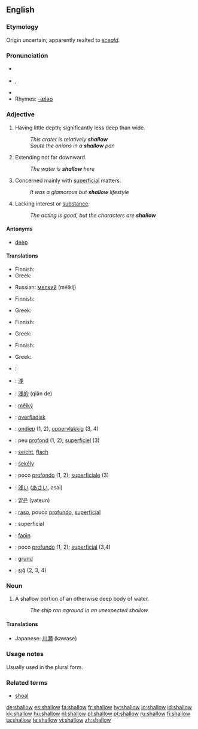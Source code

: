 ==English==

===Etymology===
Origin uncertain; apparently realted to {{OE.}} ''[[sceald]]''.

===Pronunciation===
* {{a|UK}} {{IPA|/ˈʃaləʊ/}}
* {{a|US}} {{IPA|/ˈʃæl.oʊ/}}, {{SAMPA|/"S{l.oU/}}
* {{audio|en-us-shallow.ogg|Audio (US)}}
* Rhymes: [[Rhymes:English:-æləʊ|-æləʊ]]

===Adjective===
{{en-adj|er}}

# Having little depth; significantly less deep than wide.
#: ''This crater is relatively '''shallow'''''
#: ''Saute the onions in a '''shallow''' pan''
# Extending not far downward.
#: ''The water is '''shallow''' here''
# Concerned mainly with [[superficial]] matters.
#: ''It was a glamorous but '''shallow''' lifestyle''
# Lacking interest or [[substance]].
#: ''The acting is good, but the characters are '''shallow'''''

====Antonyms====
* [[deep]]

====Translations====
{{trans-top|concave upward and significantly less deep than wide}}
* Finnish: {{t|fi|matala}}
* Greek: {{t|el|ρηχός|sc=Grek}}
{{trans-mid}}
* Russian: [[мелкий]] (mélkij)
{{trans-bottom}}

{{trans-top|extending not far downward}}
* Finnish: {{t|fi|matala}}
{{trans-mid}}
* Greek: {{t|el|ρηχός|sc=Grek}}
{{trans-bottom}}

{{trans-top|concerned mainly with superficial matters}}
* Finnish: {{t|fi|pinnallinen}}
{{trans-mid}}
* Greek: {{t|el|ρηχός|sc=Grek}}
{{trans-bottom}}

{{trans-top|lacking interest or substance}}
* Finnish: {{t|fi|pinnallinen}}
{{trans-mid}}
* Greek: {{t|el|ρηχός|sc=Grek}}
{{trans-bottom}}

{{checktrans-top}}
* {{ttbc|Arabic}}: {{Arab|[[ضحل]]}} {{IPAchar|(ɖáħel)}}
* {{ttbc|Chinese character}}: [[浅]]
* {{ttbc|Chinese}}: [[浅的]] (qiǎn de)
* {{ttbc|Czech}}: [[mělký]] {{m}}
* {{ttbc|Danish}}: [[overfladisk]]
* {{ttbc|Dutch}}: [[ondiep]] (1, 2), [[oppervlakkig]] (3, 4)
* {{ttbc|French}}: peu [[profond]] (1, 2); [[superficiel]] (3)
* {{ttbc|German}}: [[seicht]], [[flach]]
* {{ttbc|Hungarian}}: [[sekély]]
{{trans-mid}}
* {{ttbc|Italian}}: poco [[profondo]] (1, 2); [[superficiale]] (3)
* {{ttbc|Japanese}}: [[浅い]] ([[あさい]], asai)
* {{ttbc|Korean}}: [[얕은]] (yateun)
* {{ttbc|Portuguese}}: [[raso]], pouco [[profundo]], [[superficial]]
* {{ttbc|Romanian}}: superficial
* {{ttbc|Scottish Gaelic}}: [[faoin]]
* {{ttbc|Spanish}}: poco [[profundo]] (1, 2); [[superficial]] (3,4)
* {{ttbc|Swedish}}: [[grund]]
* {{ttbc|Turkish}}: [[sığ]] (2, 3, 4)
{{trans-bottom}}

===Noun===
{{en-noun}}

# A shallow portion of an otherwise deep body of water.
#: ''The ship ran aground in an unexpected shallow.''

====Translations====
* Japanese: [[川瀬]] (kawase)

===Usage notes===
Usually used in the plural form.

===Related terms===
* [[shoal]]

[[de:shallow]]
[[es:shallow]]
[[fa:shallow]]
[[fr:shallow]]
[[hy:shallow]]
[[io:shallow]]
[[id:shallow]]
[[kk:shallow]]
[[hu:shallow]]
[[nl:shallow]]
[[pl:shallow]]
[[pt:shallow]]
[[ru:shallow]]
[[fi:shallow]]
[[ta:shallow]]
[[te:shallow]]
[[vi:shallow]]
[[zh:shallow]]